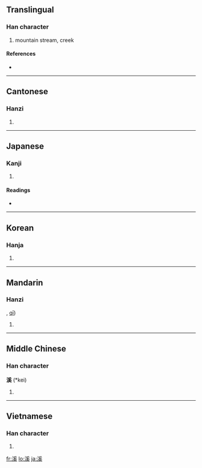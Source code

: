 {{also|渓}}
==Translingual==

===Han character===
{{Han char|rn=85|rad=水|as=10|sn=13|four=3213<sub>4</sub>|canj=水月女大 (EBVK)}}

# mountain stream, creek

====References====
* {{Han ref|kx=0640.220|dkj=17967|dj=1047.120|hdz=31702.090|uh=6EAA|ud=28330|bh=B7CB|bd=47051}}

----

==Cantonese==

===Hanzi===
{{yue-hanzi|jyut=|y=kai1}}

# {{defn|Cantonese|sort=水10}}

----

==Japanese==

===Kanji===
{{ja-kanji|grade=|rs=水10}}

# {{defn|Japanese}}

====Readings====
* {{ja-readings|on=[[けい]] (kei)|kun=[[たに]] (tani)}}

----

==Korean==

===Hanja===
{{ko-hanja|hangeul=계|eumhun=시내|rv=gye|mr=kye|y=kyey}}

# {{defn|Korean|sort=水10}}

----

==Mandarin==

===Hanzi===
{{cmn-hanzi|pin=[[xī]] ([[xi1]])|wg=hsi<sup>1</sup>}}, [[qī]])

# {{defn|Mandarin|sort=水10}}

----

==Middle Chinese==

===Han character===
'''溪''' (*kei)<!--note: asterisk indicates that this character apears more than four times in the Tang Dynasty corpus of literature-->

# {{defn|Middle Chinese|sort=水10}}

----

==Vietnamese==

===Han character===
{{vi-hantu|[[khê]], [[khe]]|rs=水10}}

# {{defn|Vietnamese|sort=水10}}

[[fr:溪]]
[[lo:溪]]
[[ja:溪]]